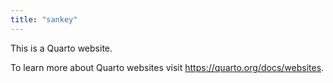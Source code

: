 ```yaml
---
title: "sankey"
---
```


This is a Quarto website.

To learn more about Quarto websites visit <https://quarto.org/docs/websites>.
